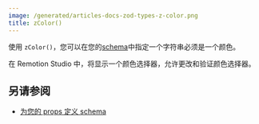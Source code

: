 ```yaml
---
image: /generated/articles-docs-zod-types-z-color.png
title: zColor()
---
```


使用 `zColor()`，您可以在您的[schema](/docs/schemas)中指定一个字符串必须是一个颜色。

在 Remotion Studio 中，将显示一个颜色选择器，允许更改和验证颜色选择器。

## 另请参阅

- [为您的 props 定义 schema](/docs/schemas)

